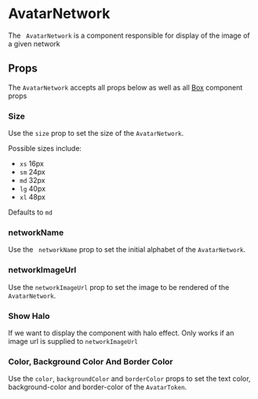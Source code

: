 

# AvatarNetwork

The ` AvatarNetwork` is a component responsible for display of the image of a given network

<Canvas>
  <Story id="ui-components-component-library-avatar-network-avatar-network-stories-js--default-story" />
</Canvas>

## Props

The `AvatarNetwork` accepts all props below as well as all [Box](/docs/ui-components-ui-box-box-stories-js--default-story) component props

<ArgsTable of={AvatarNetwork} />

### Size

Use the `size` prop to set the size of the `AvatarNetwork`.

Possible sizes include:

- `xs` 16px
- `sm` 24px
- `md` 32px
- `lg` 40px
- `xl` 48px

Defaults to `md`

<Canvas>
  <Story id="ui-components-component-library-avatar-network-avatar-network-stories-js--size" />
</Canvas>

###  networkName

Use the ` networkName` prop to set the initial alphabet of the `AvatarNetwork`.

###  networkImageUrl

Use the `networkImageUrl` prop to set the image to be rendered of the `AvatarNetwork`.

### Show Halo

If we want to display the component with halo effect. Only works if an image url is supplied to `networkImageUrl`

<Canvas>
  <Story id="ui-components-component-library-avatar-network-avatar-network-stories-js--avatar-network-with-halo" />
</Canvas>

### Color, Background Color And Border Color

Use the `color`, `backgroundColor` and `borderColor` props to set the text color, background-color and border-color of the `AvatarToken`.

<Canvas>
  <Story id="ui-components-component-library-avatar-token-avatar-token-stories-js--color-background-color-and-border-color" />
</Canvas>